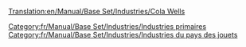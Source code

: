 [[Translation:en/Manual/Base Set/Industries/Cola Wells]]

{{fr/Manual/Base Set/Industries/Industries|image=en/Manual/Base Set/Industries/ColaWells.png
|nom=Source de coca-cola
|climats=[[fr/Manual/Climat#pays-des-jouets|Pays des jouets]]
|accepte=Rien
|produit=[[fr/Manual/Base Set/Cargos/Coca-Cola|Coca-cola]]
|notes=Absent des autres [[fr/Manual/Climat|climats]].
}}

[[Category:fr/Manual/Base Set/Industries/Industries primaires]]
[[Category:fr/Manual/Base Set/Industries/Industries du pays des jouets]]